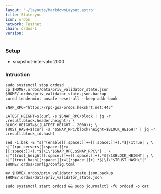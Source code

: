 ```yaml
---
layout: '~/layouts/MarkdownLayout.astro'
title: Statesync
icon: ordos
network: Testnet
chain: ordos-1
version: 
---
```

### Setup

- snapshot-interval= 2000

### Intruction

```
sudo systemctl stop ordosd
cp $HOME/.ordos/data/priv_validator_state.json $HOME/.ordos/priv_validator_state.json.backup
cored tendermint unsafe-reset-all --keep-addr-book

SNAP_RPC="https://rpc-goa-ordos.hexskrt.net:443"

LATEST_HEIGHT=$(curl -s $SNAP_RPC/block | jq -r .result.block.header.height); \
BLOCK_HEIGHT=$((LATEST_HEIGHT - 2000)); \
TRUST_HASH=$(curl -s "$SNAP_RPC/block?height=$BLOCK_HEIGHT" | jq -r .result.block_id.hash)

sed -i.bak -E "s|^(enable[[:space:]]+=[[:space:]]+).*$|\1true| ; \
s|^(rpc_servers[[:space:]]+=[[:space:]]+).*$|\1\"$SNAP_RPC,$SNAP_RPC\"| ; \
s|^(trust_height[[:space:]]+=[[:space:]]+).*$|\1$BLOCK_HEIGHT| ; \
s|^(trust_hash[[:space:]]+=[[:space:]]+).*$|\1\"$TRUST_HASH\"|" $HOME/.ordos/config/config.toml

mv $HOME/.ordos/priv_validator_state.json.backup $HOME/.ordos/data/priv_validator_state.json

sudo systemctl start ordosd && sudo journalctl -fu ordosd -o cat
```